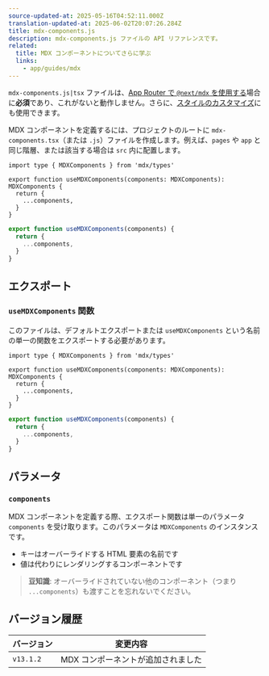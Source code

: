 ```yaml
---
source-updated-at: 2025-05-16T04:52:11.000Z
translation-updated-at: 2025-06-02T20:07:26.284Z
title: mdx-components.js
description: mdx-components.js ファイルの API リファレンスです。
related:
  title: MDX コンポーネントについてさらに学ぶ
  links:
    - app/guides/mdx
---
```


`mdx-components.js|tsx` ファイルは、[App Router で `@next/mdx` を使用する](/docs/app/guides/mdx)場合に**必須**であり、これがないと動作しません。さらに、[スタイルのカスタマイズ](/docs/app/guides/mdx#using-custom-styles-and-components)にも使用できます。

MDX コンポーネントを定義するには、プロジェクトのルートに `mdx-components.tsx`（または `.js`）ファイルを作成します。例えば、`pages` や `app` と同じ階層、または該当する場合は `src` 内に配置します。

```tsx filename="mdx-components.tsx" switcher
import type { MDXComponents } from 'mdx/types'

export function useMDXComponents(components: MDXComponents): MDXComponents {
  return {
    ...components,
  }
}
```

```js filename="mdx-components.js" switcher
export function useMDXComponents(components) {
  return {
    ...components,
  }
}
```

## エクスポート

### `useMDXComponents` 関数

このファイルは、デフォルトエクスポートまたは `useMDXComponents` という名前の単一の関数をエクスポートする必要があります。

```tsx filename="mdx-components.tsx" switcher
import type { MDXComponents } from 'mdx/types'

export function useMDXComponents(components: MDXComponents): MDXComponents {
  return {
    ...components,
  }
}
```

```js filename="mdx-components.js" switcher
export function useMDXComponents(components) {
  return {
    ...components,
  }
}
```

## パラメータ

### `components`

MDX コンポーネントを定義する際、エクスポート関数は単一のパラメータ `components` を受け取ります。このパラメータは `MDXComponents` のインスタンスです。

- キーはオーバーライドする HTML 要素の名前です
- 値は代わりにレンダリングするコンポーネントです

> **豆知識**: オーバーライドされていない他のコンポーネント（つまり `...components`）も渡すことを忘れないでください。

## バージョン履歴

| バージョン   | 変更内容              |
| --------- | -------------------- |
| `v13.1.2` | MDX コンポーネントが追加されました |